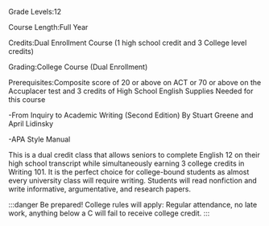 Grade Levels:12

Course Length:Full Year

Credits:Dual Enrollment Course (1 high school credit and 3 College level credits)

Grading:College Course (Dual Enrollment)

Prerequisites:Composite score of 20 or above on ACT or 70 or above on the Accuplacer test and 3 credits of High School English
Supplies Needed for this course 

-From Inquiry to Academic Writing (Second Edition) By Stuart Greene and April Lidinsky

-APA Style Manual 

 

This is a dual credit class that allows seniors to complete English 12 on their high school transcript while simultaneously earning 3 college credits in Writing 101.  It is the perfect choice for college-bound students as almost every university class will require writing.  Students will read nonfiction and write informative, argumentative, and research papers.

 
:::danger Be prepared! 
College rules will apply: Regular attendance, no late work, anything below a C will fail to receive college credit.
:::